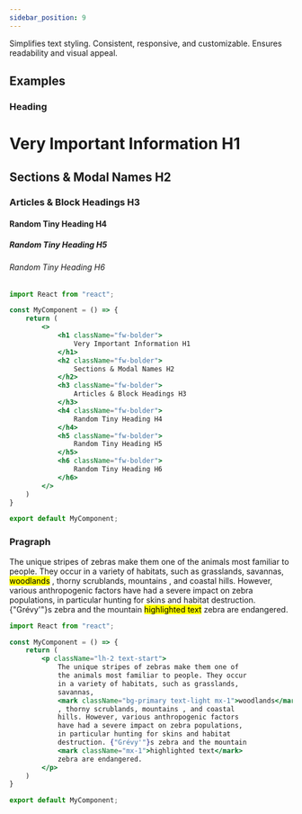 ```yaml
---
sidebar_position: 9
---
```


Simplifies text styling. Consistent, responsive, and customizable. Ensures readability and visual appeal.


## Examples
### Heading

<CodePreview>
    <h1 className="fw-bolder">
        Very Important Information H1
    </h1>
    <h2 className="fw-bolder">
        Sections & Modal Names H2
    </h2>
    <h3 className="fw-bolder">
        Articles & Block Headings H3
    </h3>
    <h4 className="fw-bolder">
        Random Tiny Heading H4
    </h4>
    <h5 className="fw-bolder">
        Random Tiny Heading H5
    </h5>
    <h6 className="fw-bolder">
        Random Tiny Heading H6
    </h6>
</CodePreview>

```jsx title="Typography"
import React from "react";

const MyComponent = () => {
    return (
        <>
            <h1 className="fw-bolder">
                Very Important Information H1
            </h1>
            <h2 className="fw-bolder">
                Sections & Modal Names H2
            </h2>
            <h3 className="fw-bolder">
                Articles & Block Headings H3
            </h3>
            <h4 className="fw-bolder">
                Random Tiny Heading H4
            </h4>
            <h5 className="fw-bolder">
                Random Tiny Heading H5
            </h5>
            <h6 className="fw-bolder">
                Random Tiny Heading H6
            </h6>
        </>   
    )
}

export default MyComponent;
```

### Pragraph

<CodePreview>
    <p className="lh-2 text-start">
        The unique stripes of zebras make them one of
        the animals most familiar to people. They occur
        in a variety of habitats, such as grasslands,
        savannas,
        <mark className="bg-primary text-light mx-1">woodlands</mark>
        , thorny scrublands, mountains , and coastal
        hills. However, various anthropogenic factors
        have had a severe impact on zebra populations,
        in particular hunting for skins and habitat
        destruction. {"Grévy'"}s zebra and the mountain
        <mark className="mx-1">highlighted text</mark>
        zebra are endangered.
    </p>
</CodePreview>


```jsx title="Typography"
import React from "react";

const MyComponent = () => {
    return (
        <p className="lh-2 text-start">
            The unique stripes of zebras make them one of
            the animals most familiar to people. They occur
            in a variety of habitats, such as grasslands,
            savannas,
            <mark className="bg-primary text-light mx-1">woodlands</mark>
            , thorny scrublands, mountains , and coastal
            hills. However, various anthropogenic factors
            have had a severe impact on zebra populations,
            in particular hunting for skins and habitat
            destruction. {"Grévy'"}s zebra and the mountain
            <mark className="mx-1">highlighted text</mark>
            zebra are endangered.
        </p>
    )
}

export default MyComponent;
```